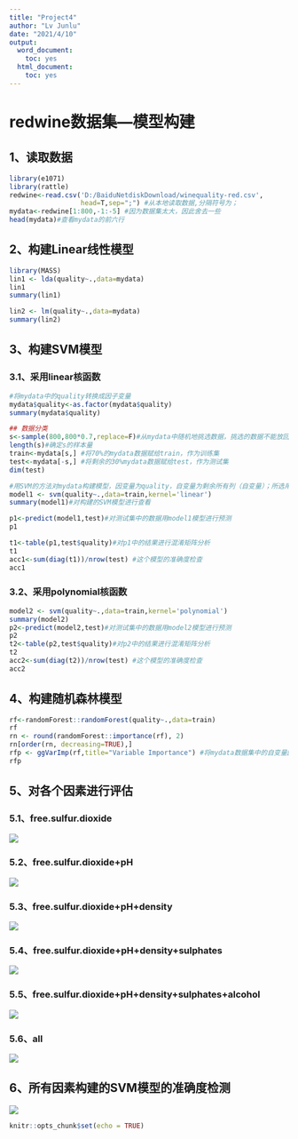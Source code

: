 ---
title: "Project4"
author: "Lv Junlu"
date: "2021/4/10"
output:
  word_document:
    toc: yes
  html_document:
    toc: yes
---

# redwine数据集---模型构建

## 1、读取数据

```{r}
library(e1071)
library(rattle)
redwine<-read.csv('D:/BaiduNetdiskDownload/winequality-red.csv',
                  head=T,sep=";") #从本地读取数据,分隔符号为；
mydata<-redwine[1:800,-1:-5] #因为数据集太大，因此舍去一些
head(mydata)#查看mydata的前六行
```

## 2、构建Linear线性模型

```{r}
library(MASS)
lin1 <- lda(quality~.,data=mydata)
lin1
summary(lin1)
```

```{r}
lin2 <- lm(quality~.,data=mydata)
summary(lin2)
```

## 3、构建SVM模型

### 3.1、采用linear核函数

```{r}
#将mydata中的quality转换成因子变量
mydata$quality<-as.factor(mydata$quality)
summary(mydata$quality)

## 数据分类
s<-sample(800,800*0.7,replace=F)#从mydata中随机地挑选数据，挑选的数据不能放回
length(s)#确定s的样本量
train<-mydata[s,] #将70%的mydata数据赋给train，作为训练集
test<-mydata[-s,] #将剩余的30%mydata数据赋给test，作为测试集
dim(test)
```

```{r}
#用SVM的方法对mydata构建模型，因变量为quality，自变量为剩余所有列（自变量）；所选用的核函数为linear
model1 <- svm(quality~.,data=train,kernel='linear')
summary(model1)#对构建的SVM模型进行查看
```

```{r}
p1<-predict(model1,test)#对测试集中的数据用model1模型进行预测
p1
```

```{r}
t1<-table(p1,test$quality)#对p1中的结果进行混淆矩阵分析
t1
acc1<-sum(diag(t1))/nrow(test) #这个模型的准确度检查
acc1
```

### 3.2、采用polynomial核函数

```{r}
model2 <- svm(quality~.,data=train,kernel='polynomial')
summary(model2)
p2<-predict(model2,test)#对测试集中的数据用model2模型进行预测
p2
t2<-table(p2,test$quality)#对p2中的结果进行混淆矩阵分析
t2
acc2<-sum(diag(t2))/nrow(test) #这个模型的准确度检查
acc2
```

## 4、构建随机森林模型

```{r}
rf<-randomForest::randomForest(quality~.,data=train)
rf
rn <- round(randomForest::importance(rf), 2)
rn[order(rn, decreasing=TRUE),]
rfp <- ggVarImp(rf,title="Variable Importance") #将mydata数据集中的自变量因子的重要性进行排列
rfp
```

## 5、对各个因素进行评估

### 5.1、free.sulfur.dioxide

![](images/free.png)

### 5.2、free.sulfur.dioxide+pH

![](images/free+pH.png)

### 5.3、free.sulfur.dioxide+pH+density

![](images/free+pH+density.png)

### 5.4、free.sulfur.dioxide+pH+density+sulphates

![](images/free+pH+density+sulphates.png)

### 5.5、free.sulfur.dioxide+pH+density+sulphates+alcohol

![](images/free+pH+density+sulphates+alcohol.png)

### 5.6、all

![](images/all.png)

## 6、所有因素构建的SVM模型的准确度检测

![](images/86792433fe6ed6a6727cbe71e4f3510.png)

```{r setup, include=FALSE}
knitr::opts_chunk$set(echo = TRUE)
```
